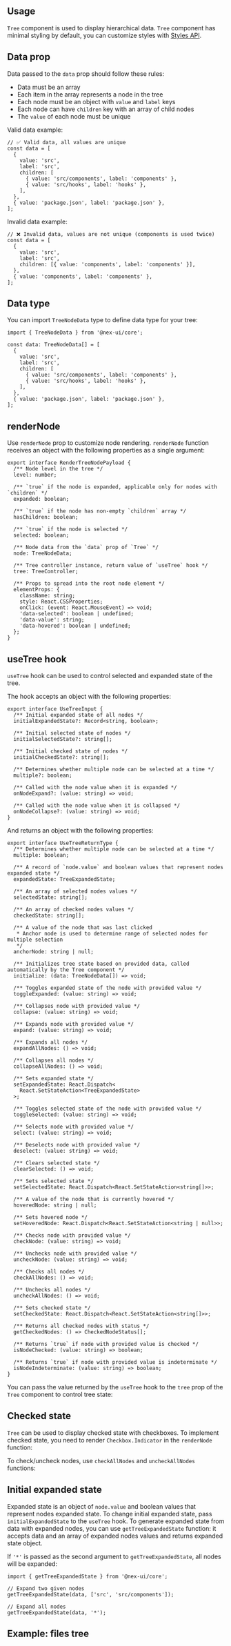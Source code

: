 

## Usage

`Tree` component is used to display hierarchical data. `Tree` component
has minimal styling by default, you can customize styles with [Styles API](/styles/styles-api).

<Demo data={TreeDemos.usage} />

## Data prop

Data passed to the `data` prop should follow these rules:

- Data must be an array
- Each item in the array represents a node in the tree
- Each node must be an object with `value` and `label` keys
- Each node can have `children` key with an array of child nodes
- The `value` of each node must be unique

Valid data example:

```tsx
// ✅ Valid data, all values are unique
const data = [
  {
    value: 'src',
    label: 'src',
    children: [
      { value: 'src/components', label: 'components' },
      { value: 'src/hooks', label: 'hooks' },
    ],
  },
  { value: 'package.json', label: 'package.json' },
];
```

Invalid data example:

```tsx
// ❌ Invalid data, values are not unique (components is used twice)
const data = [
  {
    value: 'src',
    label: 'src',
    children: [{ value: 'components', label: 'components' }],
  },
  { value: 'components', label: 'components' },
];
```

## Data type

You can import `TreeNodeData` type to define data type for your tree:

```tsx
import { TreeNodeData } from '@nex-ui/core';

const data: TreeNodeData[] = [
  {
    value: 'src',
    label: 'src',
    children: [
      { value: 'src/components', label: 'components' },
      { value: 'src/hooks', label: 'hooks' },
    ],
  },
  { value: 'package.json', label: 'package.json' },
];
```

## renderNode

Use `renderNode` prop to customize node rendering.
`renderNode` function receives an object with the following properties as a single argument:

```tsx
export interface RenderTreeNodePayload {
  /** Node level in the tree */
  level: number;

  /** `true` if the node is expanded, applicable only for nodes with `children` */
  expanded: boolean;

  /** `true` if the node has non-empty `children` array */
  hasChildren: boolean;

  /** `true` if the node is selected */
  selected: boolean;

  /** Node data from the `data` prop of `Tree` */
  node: TreeNodeData;

  /** Tree controller instance, return value of `useTree` hook */
  tree: TreeController;

  /** Props to spread into the root node element */
  elementProps: {
    className: string;
    style: React.CSSProperties;
    onClick: (event: React.MouseEvent) => void;
    'data-selected': boolean | undefined;
    'data-value': string;
    'data-hovered': boolean | undefined;
  };
}
```

<Demo data={TreeDemos.renderNode} />

## useTree hook

`useTree` hook can be used to control selected and expanded state of the tree.

The hook accepts an object with the following properties:

```tsx
export interface UseTreeInput {
  /** Initial expanded state of all nodes */
  initialExpandedState?: Record<string, boolean>;

  /** Initial selected state of nodes */
  initialSelectedState?: string[];

  /** Initial checked state of nodes */
  initialCheckedState?: string[];

  /** Determines whether multiple node can be selected at a time */
  multiple?: boolean;

  /** Called with the node value when it is expanded */
  onNodeExpand?: (value: string) => void;

  /** Called with the node value when it is collapsed */
  onNodeCollapse?: (value: string) => void;
}
```

And returns an object with the following properties:

```tsx
export interface UseTreeReturnType {
  /** Determines whether multiple node can be selected at a time */
  multiple: boolean;

  /** A record of `node.value` and boolean values that represent nodes expanded state */
  expandedState: TreeExpandedState;

  /** An array of selected nodes values */
  selectedState: string[];

  /** An array of checked nodes values */
  checkedState: string[];

  /** A value of the node that was last clicked
   * Anchor node is used to determine range of selected nodes for multiple selection
   */
  anchorNode: string | null;

  /** Initializes tree state based on provided data, called automatically by the Tree component */
  initialize: (data: TreeNodeData[]) => void;

  /** Toggles expanded state of the node with provided value */
  toggleExpanded: (value: string) => void;

  /** Collapses node with provided value */
  collapse: (value: string) => void;

  /** Expands node with provided value */
  expand: (value: string) => void;

  /** Expands all nodes */
  expandAllNodes: () => void;

  /** Collapses all nodes */
  collapseAllNodes: () => void;

  /** Sets expanded state */
  setExpandedState: React.Dispatch<
    React.SetStateAction<TreeExpandedState>
  >;

  /** Toggles selected state of the node with provided value */
  toggleSelected: (value: string) => void;

  /** Selects node with provided value */
  select: (value: string) => void;

  /** Deselects node with provided value */
  deselect: (value: string) => void;

  /** Clears selected state */
  clearSelected: () => void;

  /** Sets selected state */
  setSelectedState: React.Dispatch<React.SetStateAction<string[]>>;

  /** A value of the node that is currently hovered */
  hoveredNode: string | null;

  /** Sets hovered node */
  setHoveredNode: React.Dispatch<React.SetStateAction<string | null>>;

  /** Checks node with provided value */
  checkNode: (value: string) => void;

  /** Unchecks node with provided value */
  uncheckNode: (value: string) => void;

  /** Checks all nodes */
  checkAllNodes: () => void;

  /** Unchecks all nodes */
  uncheckAllNodes: () => void;

  /** Sets checked state */
  setCheckedState: React.Dispatch<React.SetStateAction<string[]>>;

  /** Returns all checked nodes with status */
  getCheckedNodes: () => CheckedNodeStatus[];

  /** Returns `true` if node with provided value is checked */
  isNodeChecked: (value: string) => boolean;

  /** Returns `true` if node with provided value is indeterminate */
  isNodeIndeterminate: (value: string) => boolean;
}
```

You can pass the value returned by the `useTree` hook to the `tree` prop of the `Tree` component
to control tree state:

<Demo data={TreeDemos.controller} />

## Checked state

`Tree` can be used to display checked state with checkboxes.
To implement checked state, you need to render `Checkbox.Indicator` in the `renderNode` function:

<Demo data={TreeDemos.checked} />

To check/uncheck nodes, use `checkAllNodes` and `uncheckAllNodes` functions:

<Demo data={TreeDemos.checkAllNodes} />

## Initial expanded state

Expanded state is an object of `node.value` and boolean values that represent nodes expanded state.
To change initial expanded state, pass `initialExpandedState` to the `useTree` hook.
To generate expanded state from data with expanded nodes, you can use `getTreeExpandedState` function:
it accepts data and an array of expanded nodes values and returns expanded state object.

If `'*'` is passed as the second argument to `getTreeExpandedState`, all nodes will be expanded:

```tsx
import { getTreeExpandedState } from '@nex-ui/core';

// Expand two given nodes
getTreeExpandedState(data, ['src', 'src/components']);

// Expand all nodes
getTreeExpandedState(data, '*');
```

<Demo data={TreeDemos.expandedState} />

## Example: files tree

<Demo data={TreeDemos.files} />
